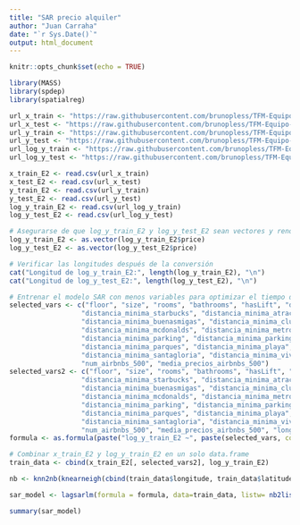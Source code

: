 ---
title: "SAR precio alquiler"
author: "Juan Carraha"
date: "`r Sys.Date()`"
output: html_document
---

```{r setup, include=FALSE}
knitr::opts_chunk$set(echo = TRUE)
```


```{r}
library(MASS)
library(spdep)
library(spatialreg)
```

```{r}
url_x_train <- "https://raw.githubusercontent.com/brunopless/TFM-Equipo-4-BDDS/main/x_train_E2.csv"
url_x_test <- "https://raw.githubusercontent.com/brunopless/TFM-Equipo-4-BDDS/main/x_test_E2.csv"
url_y_train <- "https://raw.githubusercontent.com/brunopless/TFM-Equipo-4-BDDS/main/y_train_E2.csv"
url_y_test <- "https://raw.githubusercontent.com/brunopless/TFM-Equipo-4-BDDS/main/y_test_E2.csv"
url_log_y_train <- "https://raw.githubusercontent.com/brunopless/TFM-Equipo-4-BDDS/main/log_y_train_E2.csv"
url_log_y_test <- "https://raw.githubusercontent.com/brunopless/TFM-Equipo-4-BDDS/main/log_y_test_E2.csv"

x_train_E2 <- read.csv(url_x_train)
x_test_E2 <- read.csv(url_x_test)
y_train_E2 <- read.csv(url_y_train)
y_test_E2 <- read.csv(url_y_test)
log_y_train_E2 <- read.csv(url_log_y_train)
log_y_test_E2 <- read.csv(url_log_y_test)
```

```{r}
# Asegurarse de que log_y_train_E2 y log_y_test_E2 sean vectores y renombrar si es necesario
log_y_train_E2 <- as.vector(log_y_train_E2$price)
log_y_test_E2 <- as.vector(log_y_test_E2$price)

# Verificar las longitudes después de la conversión
cat("Longitud de log_y_train_E2:", length(log_y_train_E2), "\n")
cat("Longitud de log_y_test_E2:", length(log_y_test_E2), "\n")
```

```{r}
# Entrenar el modelo SAR con menos variables para optimizar el tiempo de ejecución
selected_vars <- c("floor", "size", "rooms", "bathrooms", "hasLift", "distancia_minima_banco",
                  "distancia_minima_starbucks", "distancia_minima_atractivos",
                  "distancia_minima_buenasmigas", "distancia_minima_clubesnocturnos",
                  "distancia_minima_mcdonalds", "distancia_minima_metro",
                  "distancia_minima_parking", "distancia_minima_parkingbici",
                  "distancia_minima_parques", "distancia_minima_playa",
                  "distancia_minima_santagloria", "distancia_minima_vivari",
                  "num_airbnbs_500", "media_precios_airbnbs_500")
selected_vars2 <- c("floor", "size", "rooms", "bathrooms", "hasLift", "distancia_minima_banco",
                  "distancia_minima_starbucks", "distancia_minima_atractivos",
                  "distancia_minima_buenasmigas", "distancia_minima_clubesnocturnos",
                  "distancia_minima_mcdonalds", "distancia_minima_metro",
                  "distancia_minima_parking", "distancia_minima_parkingbici",
                  "distancia_minima_parques", "distancia_minima_playa",
                  "distancia_minima_santagloria", "distancia_minima_vivari",
                  "num_airbnbs_500", "media_precios_airbnbs_500", "longitude", "latitude")
formula <- as.formula(paste("log_y_train_E2 ~", paste(selected_vars, collapse=" + ")))

# Combinar x_train_E2 y log_y_train_E2 en un solo data.frame
train_data <- cbind(x_train_E2[, selected_vars2], log_y_train_E2)
```

```{r}
nb <- knn2nb(knearneigh(cbind(train_data$longitude, train_data$latitude), k=10))
```

```{r}
sar_model <- lagsarlm(formula = formula, data=train_data, listw= nb2listw(nb, style = "W"))
```

```{r}
summary(sar_model)
```
